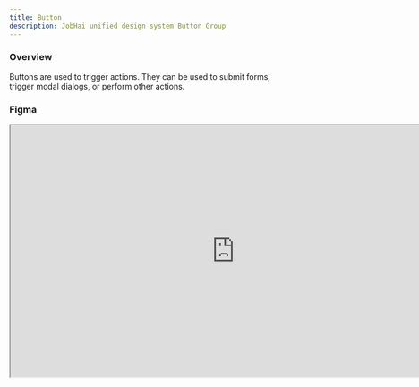 ```yaml
---
title: Button
description: JobHai unified design system Button Group
---
```




 
### Overview

Buttons are used to trigger actions. They can be used to submit forms, trigger modal dialogs, or perform other actions.


### Figma

<iframe 
  style={{ 
    border: "1px solid rgba(0, 0, 0, 0.1)",
    borderRadius: "10px",
    overflow: "hidden",
    margin: "24px 0",
  }} 
  width="800" 
  height="450" 
  src="https://www.figma.com/design/4Ya3NemiNKO1Jnn5CwzXSj/DS-Workfile?node-id=238-7191&embed-host=share" 
/>

### Variants

We have 5 variants of buttons:

- `Primary`
- `outline`
- `ghost`
- `link`
- `destructive`

#### Primary

<div className='flex  justify-center items-center h-[200px] w-full border border-gray-200 rounded-md mt-3'>
  <Button className=" bg-blue-600">Button</Button>
</div>

#### Outline

<div className='flex  justify-center items-center h-[200px] w-full border border-gray-200 rounded-md mt-3'>
  <Button variant='outline' className=' border-gray-200'>
    Button
  </Button>
</div>

#### Ghost

<div className='flex  justify-center items-center h-[200px] w-full border border-gray-200 rounded-md mt-3'>
  <Button variant='ghost'>Button</Button>
</div>

#### Link

<div className='flex  justify-center items-center h-[200px] w-full border border-gray-200 rounded-md mt-3'>
  <Button variant='link'>Button</Button>
</div>

#### Destructive

<div className='flex  justify-center items-center h-[200px] w-full border border-gray-200 rounded-md mt-3'>
  <Button variant='destructive'>Button</Button>
</div>

### With Icon

#### Icon Left

<div className='flex  justify-center items-center h-[200px] w-full border border-gray-200 rounded-md mt-3'>
  <Button className='flex items-center gap-1 bg-blue-600'>
    
    <PlusIcon className='w-4 h-4' /> <div> Button</div>
  </Button>
</div>

#### Icon Right

<div className='flex  justify-center items-center h-[200px] w-full border border-gray-200 rounded-md mt-3'>
  <Button className='flex items-center gap-1 bg-blue-600'>
    
   <div> Button</div> <PlusIcon className='w-4 h-4' />
  </Button>
</div>

### Sizes

We have 3 sizes of buttons:

- `sm`
- `default`

#### Default

<div className='flex  justify-center items-center h-[200px] w-full border gap-4 border-gray-200 rounded-md mt-3'>
  <Button size='default' className='bg-blue-600'>Button</Button>
</div>

#### Small

<div className='flex  justify-center items-center h-[200px] w-full border gap-4 border-gray-200 rounded-md mt-3'>
<Button size="sm" className='bg-blue-600'>Button</Button>

</div>

### Usage Guidelines

- **Primary buttons** should be used for the main action on a page or in a section. Limit to one primary button per view to maintain visual hierarchy.
- **Outline buttons** are ideal for secondary actions that complement the primary action.
- **Ghost buttons** work well in dense interfaces where you need a button that doesn't compete visually with other elements.
- **Link buttons** should be used for navigational actions rather than operations that change data.
- **Destructive buttons** should be reserved for actions that result in data deletion or significant changes.

#### Spacing

- Maintain at least 8px spacing between buttons when they appear in a group.
- For touch interfaces, ensure buttons have at least 44px height for optimal touchability.

#### Text

- Use concise, action-oriented labels (1-3 words when possible).
- Start with a verb to clearly communicate the action.
- Be consistent with capitalization (we use sentence case).

#### Accessibility

- Ensure sufficient color contrast (at least 4.5:1) between text and background.
- Don't rely solely on color to communicate button state or importance.
- Size buttons appropriately for touch targets (minimum 44px × 44px).


### Ownership

<Ownership 
  designOwner="Anushka Ranjan"
  techOwner="Piyush Arora"
  status="Live"
  version="1.2.0"
  figmaLink=""
  githubLink=""
/>
